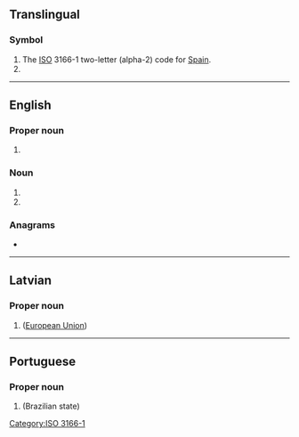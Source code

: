 {{also|Appendix:Variations of "es"}}
==Translingual==

===Symbol===
{{head|mul|symbol}}

# The [[ISO]] 3166-1 two-letter (alpha-2) code for [[Spain]].
# {{SI-unit-abbnp|exa|siemens|electrical conductance}}

[[Category:ISO 3166-1]]

----

==English==

===Proper noun===
{{en-proper noun}}

# {{initialism of|Espírito Santo|lang=en}}

===Noun===
{{en-noun|-}}

# {{initialism of|environmental science|lang=en}}
# {{initialism of|emergency services|lang=en}}

===Anagrams===
* {{anagrams|en|a=es|SE|Se.|se}}

----

==Latvian==

===Proper noun===
{{head|lv|proper noun}}

# {{initialism of|Eiropas Savienība}} ([[European Union]])

----

==Portuguese==

===Proper noun===
{{head|pt|proper noun}}

# {{initialism of|Espírito Santo}} (Brazilian state)